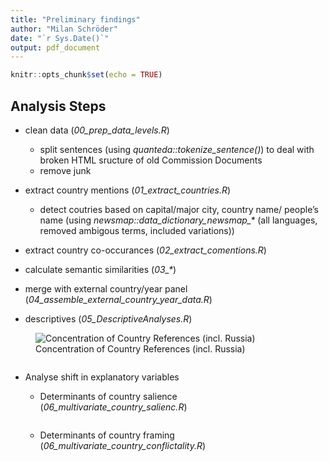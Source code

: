 ```yaml
---
title: "Preliminary findings"
author: "Milan Schröder"
date: "`r Sys.Date()`"
output: pdf_document
---
```


```r
knitr::opts_chunk$set(echo = TRUE)
```

## Analysis Steps

-   clean data (*00_prep_data_levels.R*)

    -   split sentences (using *quanteda::tokenize_sentence()*) to deal with broken HTML sructure of old Commission Documents
    -   remove junk

-   extract country mentions (*01_extract_countries.R*)

    -   detect coutries based on capital/major city, country name/ people's name (using *newsmap::data_dictionary_newsmap\_\** (all languages, removed ambigous terms, included variations))

-   extract country co-occurances (*02_extract_comentions.R*)

-   calculate semantic similarities (*03\_\**)

-   merge with external country/year panel (*04_assemble_external_country_year_data.R*)

-   descriptives (*05_DescriptiveAnalyses.R*)

![Concentration of Country References (incl. Russia)](/output/descriptive_plots/ConcentrationOfCountryMentions_OverTime.png)

```r

```

-   Analyse shift in explanatory variables

    -   Determinants of country salience (*06_multivariate_country_salienc.R*)

    ```r

    ```

    -   Determinants of country framing (*06_multivariate_country_conflictality.R*)

```r

```

